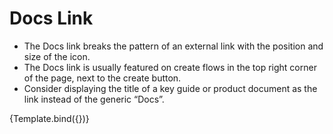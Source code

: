 
<Meta title="Elements/Links" component={DocsLink} />

# Docs Link

- The Docs link breaks the pattern of an external link with the position and size of the icon.
- The Docs link is usually featured on create flows in the top right corner of the page, next to the create button.
- Consider displaying the title of a key guide or product document as the link instead of the generic “Docs”.


<Canvas>
  <Story
    name="Docs Link"
    args={{
      href: 'https://linode.com/docs',
      label: undefined,
    }}
    argTypes={{
      href: {
        description: "The link's destination.",
        type: { summary: 'string', required: true },
      },
      label: {
        description: 'The clickable text of the link.',
        type: { summary: 'string', name: 'string' },
        table: {
          defaultValue: {
            summary: 'Docs',
          },
        },
      },
    }}
  >
    {Template.bind({})}
  </Story>
</Canvas>

<ArgsTable story="Docs Link" sort="requiredFirst"/>
